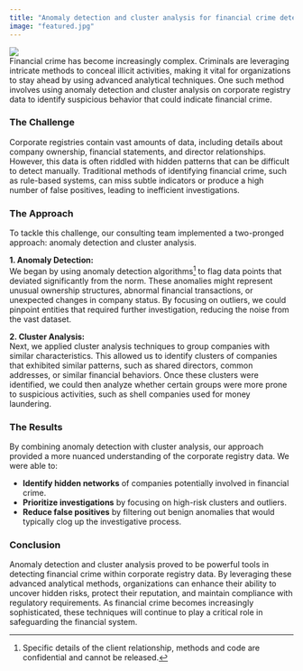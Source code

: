 ```yaml
---
title: "Anomaly detection and cluster analysis for financial crime detection"  
image: "featured.jpg"  
---
```


![](featured.jpg)  
Financial crime has become increasingly complex. Criminals are leveraging intricate methods to conceal illicit activities, making it vital for organizations to stay ahead by using advanced analytical techniques. One such method involves using anomaly detection and cluster analysis on corporate registry data to identify suspicious behavior that could indicate financial crime.

### The Challenge

Corporate registries contain vast amounts of data, including details about company ownership, financial statements, and director relationships. However, this data is often riddled with hidden patterns that can be difficult to detect manually. Traditional methods of identifying financial crime, such as rule-based systems, can miss subtle indicators or produce a high number of false positives, leading to inefficient investigations.

### The Approach

To tackle this challenge, our consulting team implemented a two-pronged approach: anomaly detection and cluster analysis.

**1. Anomaly Detection:**  
We began by using anomaly detection algorithms[^1] to flag data points that deviated significantly from the norm. These anomalies might represent unusual ownership structures, abnormal financial transactions, or unexpected changes in company status. By focusing on outliers, we could pinpoint entities that required further investigation, reducing the noise from the vast dataset.

**2. Cluster Analysis:**  
Next, we applied cluster analysis techniques to group companies with similar characteristics. This allowed us to identify clusters of companies that exhibited similar patterns, such as shared directors, common addresses, or similar financial behaviors. Once these clusters were identified, we could then analyze whether certain groups were more prone to suspicious activities, such as shell companies used for money laundering.

### The Results

By combining anomaly detection with cluster analysis, our approach provided a more nuanced understanding of the corporate registry data. We were able to:

- **Identify hidden networks** of companies potentially involved in financial crime.
- **Prioritize investigations** by focusing on high-risk clusters and outliers.
- **Reduce false positives** by filtering out benign anomalies that would typically clog up the investigative process.

### Conclusion

Anomaly detection and cluster analysis proved to be powerful tools in detecting financial crime within corporate registry data. By leveraging these advanced analytical methods, organizations can enhance their ability to uncover hidden risks, protect their reputation, and maintain compliance with regulatory requirements. As financial crime becomes increasingly sophisticated, these techniques will continue to play a critical role in safeguarding the financial system. 

[^1]: Specific details of the client relationship, methods and code are confidential and cannot be released. 